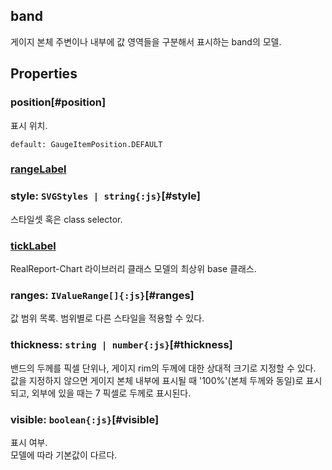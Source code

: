 ## band
게이지 본체 주변이나 내부에 값 영역들을 구분해서 표시하는 band의 모델.
## Properties

### position[#position]
표시 위치.  


`default: GaugeItemPosition.DEFAULT`  

### [rangeLabel](./linear/rangeLabel)
  

### style: `SVGStyles | string{:js}`[#style]
스타일셋 혹은 class selector.  

### [tickLabel](./linear/tickLabel)
RealReport-Chart 라이브러리 클래스 모델의 최상위 base 클래스.

  

### ranges: `IValueRange[]{:js}`[#ranges]
값 범위 목록.
범위별로 다른 스타일을 적용할 수 있다.  

### thickness: `string | number{:js}`[#thickness]
밴드의 두께를 픽셀 단위나, 
게이지 rim의 두께에 대한 상대적 크기로 지정할 수 있다.\
값을 지정하지 않으면 게이지 본체 내부에 표시될 때 '100%'(본체 두께와 동일)로 표시되고,
외부에 있을 때는 7 픽셀로 두께로 표시된다.  

### visible: `boolean{:js}`[#visible]
표시 여부.\
모델에 따라 기본값이 다르다.
<FiddleLink label="Legend Visible" href="https:/jsfiddle.net/gh/get/library/pure/realgrid/realchart-demo/tree/master/common/legend-visible"/>  
